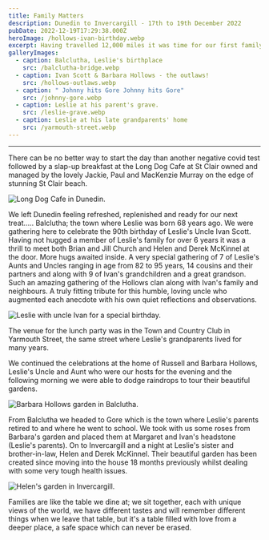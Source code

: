 ```yaml
---
title: Family Matters
description: Dunedin to Invercargill - 17th to 19th December 2022
pubDate: 2022-12-19T17:29:38.000Z
heroImage: /hollows-ivan-birthday.webp
excerpt: Having travelled 12,000 miles it was time for our first family reunion.
galleryImages:
  - caption: Balclutha, Leslie's birthplace
    src: /balclutha-bridge.webp
  - caption: Ivan Scott & Barbara Hollows - the outlaws!
    src: /hollows-outlaws.webp
  - caption: " Johnny hits Gore Johnny hits Gore"
    src: /johnny-gore.webp
  - caption: Leslie at his parent's grave.
    src: /leslie-grave.webp
  - caption: Leslie at his late grandparents' home
    src: /yarmouth-street.webp
---
```


***

There can be no better way to start the day than another negative covid test followed by a slap-up breakfast at the Long Dog Cafe at St Clair owned and managed by the lovely Jackie, Paul and MacKenzie Murray on the edge of stunning St Clair beach.

![Long Dog Cafe in Dunedin.](/long-dog-cafe.webp)

We left Dunedin feeling refreshed, replenished and ready for our next treat..... Balclutha; the town where Leslie was born 68 years ago. We were gathering here to celebrate the 90th birthday of Leslie's Uncle Ivan Scott. Having not hugged a member of Leslie's family for over 6 years it was a thrill to meet both Brian and Jill Church and Helen and Derek McKinnel at the door. More hugs awaited inside. A very special gathering of 7 of Leslie's Aunts and Uncles ranging in age from 82 to 95 years, 14 cousins and their partners and along with 9 of Ivan's grandchildren and a great grandson. Such an amazing gathering of the Hollows clan along with Ivan's family and neighbours. A truly fitting tribute for this humble, loving uncle who augmented each anecdote with his own quiet reflections and observations.

![Leslie with uncle Ivan for a special birthday.](/ivan-leslie.webp)

The venue for the lunch party was in the Town and Country Club in Yarmouth Street, the same street where Leslie's grandparents lived for many years.

We continued the celebrations at the home of Russell and Barbara Hollows, Leslie's Uncle and Aunt who were our hosts for the evening and the following morning we were able to dodge raindrops to tour their beautiful gardens.

![Barbara Hollows garden in Balclutha.](/barbara-garden.webp)

From Balclutha we headed to Gore which is the town where Leslie's parents retired to and where he went to school. We took with us some roses from Barbara's garden and placed them at Margaret and Ivan's headstone (Leslie's parents). On to Invercargill and a night at Leslie's sister and brother-in-law, Helen and Derek McKinnel. Their beautiful garden has been created since moving into the house 18 months previously whilst dealing with some very tough health issues.

![Helen's garden in Invercargill.](/helen-garden.webp)

Families are like the table we dine at; we sit together, each with unique views of the world, we have different tastes and will remember different things when we leave that table, but it's a table filled with love from a deeper place, a safe space which can never be erased.

